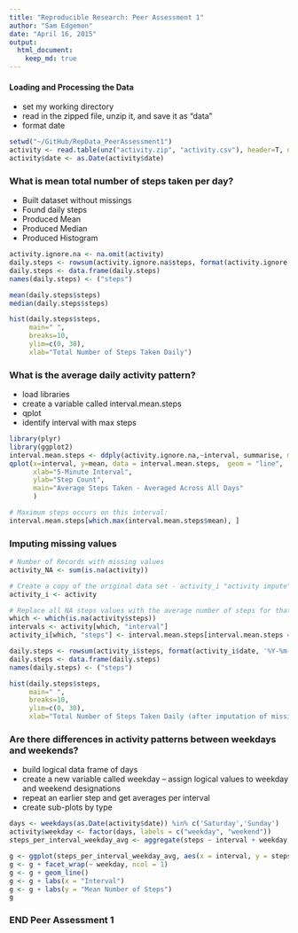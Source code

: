 ```yaml
---
title: "Reproducible Research: Peer Assessment 1"
author: "Sam Edgemon"
date: "April 16, 2015"
output: 
  html_document:
    keep_md: true
---
```



#### Loading and Processing the Data

- set my working directory
- read in the zipped file, unzip it, and save it as "data"
- format date

```r
setwd("~/GitHub/RepData_PeerAssessment1")  
activity <- read.table(unz("activity.zip", "activity.csv"), header=T, quote="\"", sep=",")   
activity$date <- as.Date(activity$date)
```
  
### What is mean total number of steps taken per day?

- Built dataset without missings
- Found daily steps
- Produced Mean
- Produced Median
- Produced Histogram

```r
activity.ignore.na <- na.omit(activity)
daily.steps <- rowsum(activity.ignore.na$steps, format(activity.ignore.na$date, '%Y-%m-%d')) 
daily.steps <- data.frame(daily.steps) 
names(daily.steps) <- ("steps") 

mean(daily.steps$steps)
median(daily.steps$steps)

hist(daily.steps$steps, 
     main=" ",
     breaks=10,
     ylim=c(0, 30),
     xlab="Total Number of Steps Taken Daily")
```


### What is the average daily activity pattern?

- load libraries
- create a variable called interval.mean.steps
- qplot
- identify interval with max steps

```r
library(plyr)
library(ggplot2)
interval.mean.steps <- ddply(activity.ignore.na,~interval, summarise, mean=mean(steps))
qplot(x=interval, y=mean, data = interval.mean.steps,  geom = "line",
      xlab="5-Minute Interval",
      ylab="Step Count",
      main="Average Steps Taken - Averaged Across All Days"
      )

# Maximum steps occurs on this interval:
interval.mean.steps[which.max(interval.mean.steps$mean), ]
```



### Imputing missing values

```r
# Number of Records with missing values
activity_NA <- sum(is.na(activity))

# Create a copy of the original data set - activity_i "activity impute"
activity_i <- activity

# Replace all NA steps values with the average number of steps for that interval
which <- which(is.na(activity$steps))
intervals <- activity[which, "interval"]
activity_i[which, "steps"] <- interval.mean.steps[interval.mean.steps == activity[which, "interval"], "mean"]

daily.steps <- rowsum(activity_i$steps, format(activity_i$date, '%Y-%m-%d')) 
daily.steps <- data.frame(daily.steps) 
names(daily.steps) <- ("steps") 

hist(daily.steps$steps, 
     main=" ",
     breaks=10,
     ylim=c(0, 30),
     xlab="Total Number of Steps Taken Daily (after imputation of missing values)")
```


### Are there differences in activity patterns between weekdays and weekends?

- build logical data frame of days
- create a new variable called weekday
-- assign logical values to weekday and weekend designations
- repeat an earlier step and get averages per interval
- create sub-plots by type 

```r
days <- weekdays(as.Date(activity$date)) %in% c('Saturday','Sunday')
activity$weekday <- factor(days, labels = c("weekday", "weekend"))
steps_per_interval_weekday_avg <- aggregate(steps ~ interval + weekday, activity, FUN = mean)

g <- ggplot(steps_per_interval_weekday_avg, aes(x = interval, y = steps))
g <- g + facet_wrap(~ weekday, ncol = 1)
g <- g + geom_line()
g <- g + labs(x = "Interval")
g <- g + labs(y = "Mean Number of Steps")
g
```

### END Peer Assessment 1